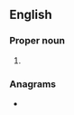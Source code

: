 {{also|ushã}}
==English==

===Proper noun===
{{en-proper noun}}

# {{lb|en|US}} {{initialism of|en|[[United States]] [[housing|Housing]] [[authority|Authority]]}}

===Anagrams===
* {{anagrams|en|a=ahsu|HuSA|Huas|Sahu|ahus}}